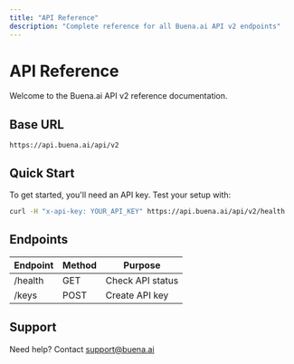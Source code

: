 ```yaml
---
title: "API Reference"
description: "Complete reference for all Buena.ai API v2 endpoints"
---
```


# API Reference

Welcome to the Buena.ai API v2 reference documentation.

## Base URL

```
https://api.buena.ai/api/v2
```

## Quick Start

To get started, you'll need an API key. Test your setup with:

```bash
curl -H "x-api-key: YOUR_API_KEY" https://api.buena.ai/api/v2/health
```

## Endpoints

| Endpoint | Method | Purpose |
|----------|--------|---------|
| /health | GET | Check API status |
| /keys | POST | Create API key |

## Support

Need help? Contact support@buena.ai

